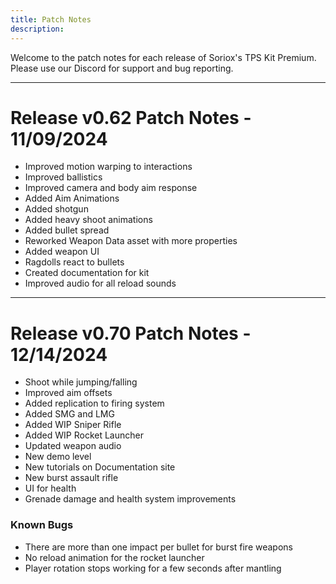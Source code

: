 ```yaml
---
title: Patch Notes
description: 
---
```


Welcome to the patch notes for each release of Soriox's TPS Kit Premium. Please use our Discord for support and bug reporting.

---

# Release v0.62 Patch Notes - 11/09/2024

- Improved motion warping to interactions
- Improved ballistics
- Improved camera and body aim response
- Added Aim Animations
- Added shotgun
- Added heavy shoot animations
- Added bullet spread
- Reworked Weapon Data asset with more properties
- Added weapon UI
- Ragdolls react to bullets
- Created documentation for kit
- Improved audio for all reload sounds

---

# Release v0.70 Patch Notes - 12/14/2024

- Shoot while jumping/falling
- Improved aim offsets
- Added replication to firing system
- Added SMG and LMG
- Added WIP Sniper Rifle
- Added WIP Rocket Launcher
- Updated weapon audio
- New demo level
- New tutorials on Documentation site
- New burst assault rifle
- UI for health
- Grenade damage and health system improvements

### Known Bugs

- There are more than one impact per bullet for burst fire weapons
- No reload animation for the rocket launcher
- Player rotation stops working for a few seconds after mantling